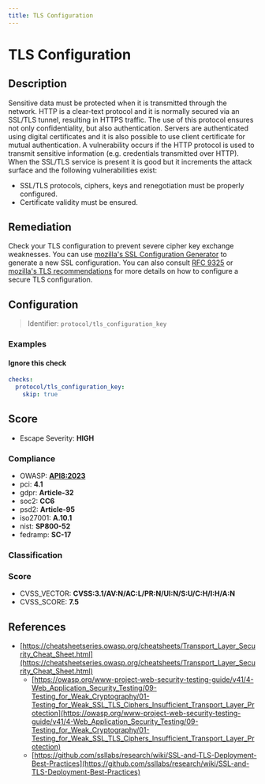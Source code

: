 ```yaml
---
title: TLS Configuration
---
```


# TLS Configuration

## Description

Sensitive data must be protected when it is transmitted through the network. HTTP is a clear-text protocol and it is normally secured via an SSL/TLS tunnel, resulting in HTTPS traffic. The use of this protocol ensures not only confidentiality, but also authentication. Servers are authenticated using digital certificates and it is also possible to use client certificate for mutual authentication.
A vulnerability occurs if the HTTP protocol is used to transmit sensitive information (e.g. credentials transmitted over HTTP). When the SSL/TLS service is present it is good but it increments the attack surface and the following vulnerabilities exist:
- SSL/TLS protocols, ciphers, keys and renegotiation must be properly configured.
- Certificate validity must be ensured.

## Remediation

Check your TLS configuration to prevent severe cipher key exchange weaknesses. You can use [mozilla's SSL Configuration Generator](https://ssl-config.mozilla.org/) to generate a new SSL configuration. You can also consult [RFC 9325](https://datatracker.ietf.org/doc/html/rfc9325) or [mozilla's TLS recommendations](https://wiki.mozilla.org/Security/Server_Side_TLS) for more details on how to configure a secure TLS configuration.



## Configuration

> Identifier: `protocol/tls_configuration_key`



### Examples



#### Ignore this check

```yaml
checks:
  protocol/tls_configuration_key:
    skip: true
```




## Score

- Escape Severity: **<span className="high-severity">HIGH</span>**

### Compliance

- OWASP: **[API8:2023](https://github.com/OWASP/API-Security/blob/master/editions/2023/en/0xa8-security-misconfiguration.md)**
- pci: **4.1**
- gdpr: **Article-32**
- soc2: **CC6**
- psd2: **Article-95**
- iso27001: **A.10.1**
- nist: **SP800-52**
- fedramp: **SC-17**

### Classification






### Score

- CVSS_VECTOR: **CVSS:3.1/AV:N/AC:L/PR:N/UI:N/S:U/C:H/I:H/A:N**
- CVSS_SCORE: **7.5**

## References

- [https://cheatsheetseries.owasp.org/cheatsheets/Transport_Layer_Security_Cheat_Sheet.html](https://cheatsheetseries.owasp.org/cheatsheets/Transport_Layer_Security_Cheat_Sheet.html)
  - [https://owasp.org/www-project-web-security-testing-guide/v41/4-Web_Application_Security_Testing/09-Testing_for_Weak_Cryptography/01-Testing_for_Weak_SSL_TLS_Ciphers_Insufficient_Transport_Layer_Protection](https://owasp.org/www-project-web-security-testing-guide/v41/4-Web_Application_Security_Testing/09-Testing_for_Weak_Cryptography/01-Testing_for_Weak_SSL_TLS_Ciphers_Insufficient_Transport_Layer_Protection)
  - [https://github.com/ssllabs/research/wiki/SSL-and-TLS-Deployment-Best-Practices](https://github.com/ssllabs/research/wiki/SSL-and-TLS-Deployment-Best-Practices)
  